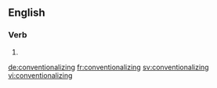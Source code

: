 ==English==

===Verb===
{{head|en}}

# {{present participle of|conventionalize}}

[[de:conventionalizing]]
[[fr:conventionalizing]]
[[sv:conventionalizing]]
[[vi:conventionalizing]]